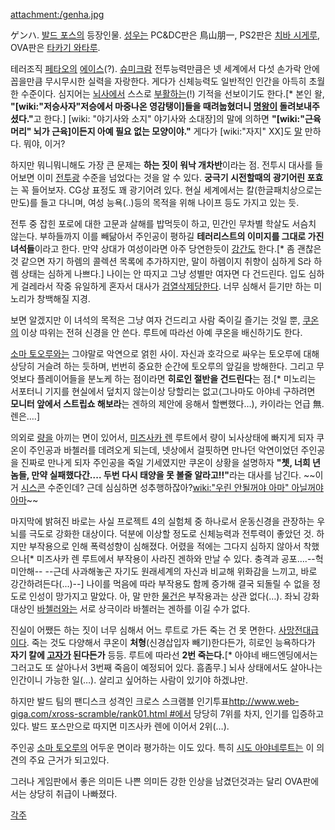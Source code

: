 attachment:/genha.jpg

ゲンハ. [[발드 포스]]의 등장인물. [[성우]]는 PC&DC판은 鳥山朋一, PS2판은 [[치바 시게루]], OVA판은 [[타카기 와타루]].

테러조직 [[페타오]]의 [[에이스]](?). [[슈미크람]] 전투능력만큼은 넷 세계에서 다섯 손가락 안에 꼽을만큼 무시무시한 실력을 자랑한다. 게다가 신체능력도 일반적인 인간을 아득히 초월한 수준이다. 심지어는 [[뇌사]]에서 스스로 [[부활]]하는(!) 기적을 선보이기도 한다.[* 본인 왈, '''"[wiki:"저승사자"저승에서 마중나온 영감탱이]들을 때려눕혔더니 [[명왕]]이 돌려보내주셨다."'''고 한다.] [wiki: "야기사와 소지" 야기사와 소대장]의 말에 의하면 '''"[wiki:"근육머리" 뇌가 근육]이든지 아예 필요 없는 모양이야."''' 게다가 [wiki:"자지" XX]도 [[말]] 만하다. 뭐야, 이거?

하지만 뭐니뭐니해도 가장 큰 문제는 '''하는 짓이 워낙 개차반'''이라는 점. 전투시 대사를 들어보면 이미 [[전투광]] 수준을 넘었다는 것을 알 수 있다. '''궁극기 시전할때의 광기어린 포효'''는 꼭 들어보자. CG상 표정도 꽤 광기어려 있다. 현실 세계에서는 칼(한글패치상으로는 만도)를 들고 다니며, 여성 능욕(‥)등의 목적을 위해 나이프 등도 가지고 있는 듯.

전투 중 잡힌 포로에 대한 고문과 살해를 밥먹듯이 하고, 민간인 무차별 학살도 서슴치 않는다. 부하들까지 이를 빼닮아서 주인공이 평하길 '''테러리스트의 이미지를 그대로 가진 녀석들'''이라고 한다. 만약 상대가 여성이라면 아주 당연한듯이 [[강간]]도 한다.[* 좀 괜찮은 것 같으면 자기 하렘의 콜렉션 목록에 추가하지만, 말이 하렘이지 취향이 심하게 S라 하렘 상태는 심하게 나쁘다.] 나이는 안 따지고 그냥 성별만 여자면 다 건드린다. 입도 심하게 걸레라서 작중 유일하게 혼자서 대사가 [[검열삭제]]당한다. 너무 심해서 듣기만 하는 미노리가 창백해질 지경.

보면 알겠지만 이 녀석의 목적은 그냥 여자 건드리고 사람 죽이길 즐기는 것일 뿐, [[쿠온]]의 이상 따위는 전혀 신경을 안 쓴다. 루트에 따라선 아예 쿠온을 배신하기도 한다.

[[소마 토오루]]와는 그야말로 악연으로 얽힌 사이. 자신과 호각으로 싸우는 토오루에 대해 상당히 거슬려 하는 듯하며, 번번히 중요한 순간에 토오루의 앞길을 방해한다. 그리고 무엇보다 플레이어들을 분노케 하는 점이라면 '''히로인 절반을 건드린다'''는 점.[* 미노리는 서포터니 기지를 현실에서 덮치지 않는이상 당할리는 없고(그나마도 아야네 구하려면 '''모니터 앞에서 스트립쇼 해보라'''는 겐하의 제안에 응해서 할뻔했다…), 카이라는 언급 無. 렌은….]

의외로 [[량]]을 아끼는 면이 있어서, [[미즈사카 렌]] 루트에서 량이 뇌사상태에 빠지게 되자 쿠온이 주인공과 바첼러를 데려오게 되는데, 넷상에서 걸핏하면 만나던 악연이었던 주인공을 진짜로 만나게 되자 주인공을 죽일 기세였지만 쿠온이 상황을 설명하자 '''"쳇, 너희 년놈들, 만약 실패했다간‥‥ 두번 다시 태양을 못 볼줄 알라고!!"'''라는 대사를 남긴다. ~~이거 [[시스콘]] 수준인데? 근데 심심하면 성추행하잖아?[[wiki:"우린 안될꺼야 아마" 아닐꺼야 아마]]~~

마지막에 밝혀진 바로는 사실 프로젝트 4의 실험체 중 하나로서 운동신경을 관장하는 우뇌를 극도로 강화한 대상이다. 덕분에 이상할 정도로 신체능력과 전투력이 좋았던 것. 하지만 부작용으로 인해 폭력성향이 심해졌다. 어렸을 적에는 그다지 심하지 않아서 착했으나[* 미즈사카 렌 루트에서 부작용이 사라진 겐하와 만날 수 있다. 충격과 공포….--헉 미안해-- --근데 사과해놓곤 자기도 원래세계의 자신과 비교해 위화감을 느끼고, 바로 강간하려든다(...)--] 나이를 먹음에 따라 부작용도 함께 증가해 결국 되돌릴 수 없을 정도로 인성이 망가지고 말았다. 아, 말 만한 [[물건]]은 부작용과는 상관 없다(…). 좌뇌 강화대상인 [[바첼러]]와는 서로 상극이라 바첼러는 겐하를 이길 수가 없다.

진실이 어쨌든 하는 짓이 너무 심해서 어느 루트로 가든 죽는 건 못 면한다. [[사망전대]]급이다. 죽는 것도 다양해서 쿠온이 '''처형'''(신경삽입자 빼기)한다든가, 히로인 능욕하다가 '''자기 칼에 [[고자]]가 된다든가''' 등등. 루트에 따라선 '''2번 죽는다.'''[* 아야네 배드엔딩에서는 그러고도 또 살아나서 3번째 죽음이 예정되어 있다. 흠좀무.] 뇌사 상태에서도 살아나는 인간이니 가능한 일(…). 살리고 싶어하는 사람이 있기야 하겠냐만.

하지만 발드 팀의 팬디스크 성격인 크로스 스크램블 인기투표[[http://www.web-giga.com/xross-scramble/rank01.html #]]에서 당당히 7위를 차지, 인기를 입증하고 있다. 발드 포스만으로 따지면 미즈사카 렌에 이어서 2위(…).

주인공 [[소마 토오루]]의 어두운 면이라 평가하는 이도 있다. 특히 [[시도 아야네]]루트는 이 의견의 주요 근거가 되고있다.

그러나 게임판에서 좋은 의미든 나쁜 의미든 강한 인상을 남겼던것과는 달리 OVA판에서는 상당히 취급이 나빠졌다.

[[각주]]
